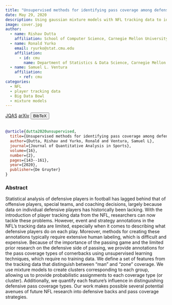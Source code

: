 ```yaml
---
title: "Unsupervised methods for identifying pass coverage among defensive backs with NFL player tracking data"
date: May 29, 2020
description: Using gaussian mixture models with NFL tracking data to identify man versus zone pass coverage
image: cover.jpg
author:
  - name: Rishav Dutta
    affiliation: School of Computer Science, Carnegie Mellon University
  - name: Ronald Yurko
    email: ryurko@stat.cmu.edu
    affiliation:
      - id: cmu
        name: Department of Statistics & Data Science, Carnegie Mellon University
  - name: Samuel L. Ventura
    affiliation:
      - ref: cmu
categories:
  - NFL
  - player tracking data
  - Big Data Bowl
  - mixture models
---
```


<a href="https://www.degruyter.com/document/doi/10.1515/jqas-2020-0017/html?lang=en" target="_blank" rel="noopener noreferrer" class="bi-bank btn btn-primary" role="button"> JQAS</a>
<a href="https://arxiv.org/abs/1906.11373" target="_blank" rel="noopener noreferrer" class="bi-file-earmark-text-fill btn btn-warning" role="button"> arXiv</a>
<!-- BibTeX -->
<button class="btn btn-info" type="button" data-bs-toggle="collapse" data-bs-target="#dutta2020unsupervised" aria-expanded="false" aria-controls="dutta2020unsupervised">
  BibTeX
</button>
<div class="collapse" id="dutta2020unsupervised">
  <br>
  <div class="card card-body">
```bibtex
@article{dutta2020unsupervised,
  title={Unsupervised methods for identifying pass coverage among defensive backs with NFL player tracking data},
  author={Dutta, Rishav and Yurko, Ronald and Ventura, Samuel L},
  journal={Journal of Quantitative Analysis in Sports},
  volume={16},
  number={2},
  pages={143--161},
  year={2020},
  publisher={De Gruyter}
}
```
  </div>
</div>


### Abstract

Statistical analysis of defensive players in football has lagged behind that of offensive players, special teams, and coaching decisions, largely because data on individual defensive players has historically been lacking. With the introduction of player tracking data from the NFL, researchers can now tackle these problems. However, event and strategy annotations in the NFL’s tracking data are limited, especially when it comes to describing what defensive players do on each play. Moreover, methods for creating these annotations typically require extensive human labeling, which is difficult and expensive. Because of the importance of the passing game and the limited prior research on the defensive side of passing, we provide annotations for the pass coverage types of cornerbacks using unsupervised learning techniques, which require no training data. We define a set of features from the tracking data that distinguish between “man” and “zone” coverage. We use mixture models to create clusters corresponding to each group, allowing us to provide probabilistic assignments to each coverage type (or cluster). Additionally, we quantify each feature’s influence in distinguishing defensive pass coverage types. Our work makes possible several potential avenues of future NFL research into defensive backs and pass coverage strategies.


